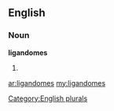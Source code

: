 ==English==

===Noun===
'''ligandomes'''

# {{plural of|[[ligandome]]}}

[[Category:English plurals]]

[[ar:ligandomes]]
[[my:ligandomes]]